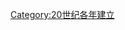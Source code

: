 {{estcat|191|1|1911|1920}}
{{Commonscat|1911 establishments}}
[[Category:20世纪各年建立|Category:20世纪各年建立]]